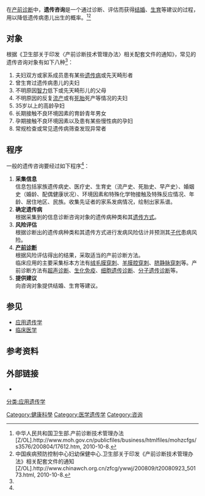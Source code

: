 在[[产前诊断|产前诊断]]中，'''遗传咨询'''是一个通过诊断、评估而获得[[结婚|结婚]]、[[生育|生育]]等建议的过程，用以降低遗传病患儿出生的概率。<ref name="banfa">中华人民共和国卫生部.产前诊断技术管理办法[Z/OL].http://www.moh.gov.cn/publicfiles/business/htmlfiles/mohzcfgs/s3576/200804/17612.htm, 2010-10-8.</ref><ref name="fujian">中国疾病预防控制中心妇幼保健中心.卫生部关于印发《产前诊断技术管理办法》相关配套文件的通知[Z/OL].http://www.chinawch.org.cn/zfcg/ywwj/200809/t20080923_50173.html, 2010-10-8.</ref>

==对象==
{{Wikisource|产前诊断技术管理办法|《产前诊断技术管理办法》}}
{{Wikisource|卫生部关于印发《产前诊断技术管理办法》相关配套文件的通知#附件4：遗传咨询技术规范|遗传咨询技术规范}}
根据《卫生部关于印发〈产前诊断技术管理办法〉相关配套文件的通知》，常见的遗传咨询对象有如下八种<ref name="fujian" />：
#夫妇双方或家系成员患有某些[[遗传病|遗传病]]或先天畸形者
#曾生育过遗传病患儿的夫妇
#不明原因[[智力|智力]]低下或先天畸形儿的父母
#不明原因的反复[[流产|流产]]或有[[死胎|死胎]]死产等情况的夫妇
#35岁以上的高龄孕妇
#长期接触不良环境因素的育龄青年男女
#孕期接触不良环境因素以及患有某些慢性病的孕妇
#常规检查或常见遗传病筛查发现异常者

==程序==
一般的遗传咨询要经过如下程序<ref name="fujian" />：
#'''采集信息'''<br />信息包括家族遗传病史、医疗史、生育史（流产史、死胎史、早产史）、婚姻史（婚龄、配偶健康状况）、环境因素和特殊化学物接触及特殊反应情况、年龄、居住地区、民族。收集先证者的家系发病情况，绘制出家系谱。
#'''确定遗传病'''<br />根据采集到的信息诊断咨询对象的遗传病种类和其[[遗传方式|遗传方式]]。
#'''风险评估'''<br />根据诊断出的遗传病种类和其遗传方式进行发病风险估计并预测其[[子代|子代]]患病风险。
#'''[[产前诊断|产前诊断]]'''<br />根据风险评估得出的结果，采取适当的产前诊断方法。<br />临床应用的主要采集标本方法有[[绒毛膜穿刺|绒毛膜穿刺]]、[[羊膜腔穿刺|羊膜腔穿刺]]、[[脐静脉穿刺|脐静脉穿刺]]等。产前诊断方法有[[超声诊断|超声诊断]]、[[生化免疫|生化免疫]]、[[细胞遗传诊断|细胞遗传诊断]]、[[分子遗传诊断|分子遗传诊断]]等。
#'''提供建议'''<br />向咨询对象提供结婚、生育等建议。

==参见==
*[[应用遗传学|应用遗传学]]
*[[临床医学|临床医学]]

==参考资料==
{{reflist}}

==外部链接==
*{{cite web|title=台湾行政院衛生署國民健康局遺傳疾病諮詢服務窗口|url=http://gene.bhp.doh.gov.tw|accessdate=2012-02-04|deadurl=yes|archiveurl=https://web.archive.org/web/20131230012128/http://gene.bhp.doh.gov.tw/|archivedate=2013-12-30}}

[[分类:应用遗传学|分类:应用遗传学]]
[[Category:健康科學|Category:健康科學]]
{{Authority control}}
[[Category:医学遗传学|Category:医学遗传学]]
[[Category:咨询|Category:咨询]]